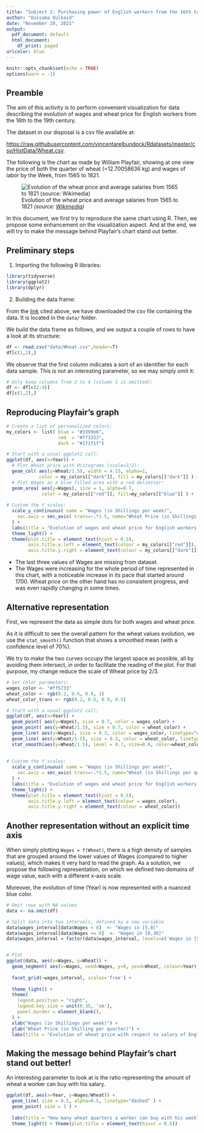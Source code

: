 ```yaml
---
title: "Subject 2: Purchasing power of English workers from the 16th to the 19th century"
author: "Oussama Oulkaid"
date: "November 28, 2021"
output:
  pdf_document: default
  html_document:
    df_print: paged
urlcolor: blue
---
```


```r
knitr::opts_chunk$set(echo = TRUE)
options(warn = -1) 
```

## Preamble
The aim of this activity is to perform convenient visualization for data describing the evolution of wages and wheat price for English workers from the 16th to the 19th century.

The dataset in our disposal is a csv file available at:

<https://raw.githubusercontent.com/vincentarelbundock/Rdatasets/master/csv/HistData/Wheat.csv>.

The following is the chart as made by William Playfair, showing at one view the price of both the quarter of wheat (=12.70058636 kg) and wages of labor by the Week, from 1565 to 1821.

![Evolution of the wheat price and average salaries from 1565 to 1821 *(source: [Wikimedia](https://commons.wikimedia.org/wiki/File:Chart_Showing_at_One_View_the_Price_of_the_Quarter_of_Wheat,_and_Wages_of_Labour_by_the_Week,_from_1565_to_1821.png))*](img/playfair-chart.png)

In this document, we first try to reproduce the same chart using R. Then, we propose some enhancement on the visualization aspect. And at the end, we will try to make the message behind Playfair's chart stand out better.

<!-- 
library(reshape2)
library(Hmisc)
-->
<!-- describe(df) -->
\newpage
## Preliminary steps
1. Importing the following R libraries:
```r
library(tidyverse)
library(ggplot2)
library(dplyr)
```

2. Building the data frame:

From the [link](https://raw.githubusercontent.com/vincentarelbundock/Rdatasets/master/csv/HistData/Wheat.csv) cited above, we have downloaded the csv file containing the data. It is located in the `data/` folder.

We build the data frame as follows, and we output a couple of rows to have a look at its structure:
```r
df <- read.csv("data/Wheat.csv",header=T)
df[c(1,2),]
```

We observe that the first column indicates a sort of an identifier for each data sample. This is not an interesting parameter, so we may simply omit it:
```r
# Only keep columns from 2 to 4 (column 1 is omitted):
df <- df[c(2:4)]
df[c(1,2),]
```

## Reproducing Playfair's graph
<!-- **!!TODO : perform required transformations in terms of wheat-price & salary** -->
```r
# Create a list of personalized colors:
my_colors <- list( blue = "#3399e6",
                   red  = "#ff3333",
                   dark = "#1f1f1f")
```
```r
# Start with a usual ggplot2 call:
ggplot(df, aes(x=Year)) + 
  # Plot Wheat price with Histograms (scale=3/2):
  geom_col( aes(y=Wheat/1.5), width = 4.15, alpha=1,
            color = my_colors[["dark"]], fill = my_colors[["dark"]] ) +
  # Plot Wages as a blue filled area with a red delimiter:
  geom_area( aes(y=Wages), size = 1, alpha=0.7,
             color = my_colors[["red"]], fill=my_colors[["blue"]] ) +
  
# Custom the Y scales:
  scale_y_continuous( name = "Wages (in Shillings per week)",
    sec.axis = sec_axis( trans=~.*1.5, name="Wheat Price (in Shillings per quarter)" ) 
  ) +
  labs(title = "Evolution of wages and wheat price for English workers (16th to 19th century)") +
  theme_light() + 
  theme(plot.title = element_text(hjust = 0.5), 
        axis.title.y.left = element_text(colour = my_colors[["red"]]),
        axis.title.y.right = element_text(colour = my_colors[["dark"]]))
```

- \underline{Note:} The last three values of Wages are missing from dataset.
- \underline{Comment:} The Wages were increasing for the whole period of time represented in this chart, with a noticeable increase in its pace that started around 1700. Wheat price on the other hand has no consistent progress, and was even rapidly changing in some times.

## Alternative representation
First, we represent the data as simple dots for both wages and wheat price.

As it is difficult to see the overall pattern for the wheat values evolution, we use the `stat_smooth()` function that shows a smoothed mean (with a confidence level of 70%).

We try to make the two curves occupy the largest space as possible, all by avoiding them intersect, in order to facilitate the reading of the plot. For that purpose, my change reduce the scale of Wheat price by 2/3.
```r
# Set color parameters:
wages_color <- "#ff5733"
wheat_color <- rgb(0.2, 0.6, 0.9, 1)
wheat_color_trans <- rgb(0.2, 0.6, 0.9, 0.5)
```
```r
# Start with a usual ggplot2 call:
ggplot(df, aes(x=Year)) + 
  geom_point( aes(y=Wages), size = 0.7, color = wages_color) + 
  geom_point( aes(y=Wheat/1.5), size = 0.7, color = wheat_color) +
  geom_line( aes(y=Wages), size = 0.3, color = wages_color, linetype="dashed") +
  geom_line( aes(y=Wheat/1.5), size = 0.3, color = wheat_color, linetype="dashed") +
  stat_smooth(aes(y=Wheat/1.5), level = 0.7, size=0.6, color=wheat_color_trans) +
  
  
# Custom the Y scales:
  scale_y_continuous( name = "Wages (in Shillings per week)",
    sec.axis = sec_axis( trans=~.*1.5, name="Wheat (in Shillings per quarter)") 
  ) +
  labs(title = "Evolution of wages and wheat price for English workers (16th to 19th century)") +
  theme_light() +
  theme(plot.title = element_text(hjust = 0.5), 
        axis.title.y.left = element_text(colour = wages_color),
        axis.title.y.right = element_text(colour = wheat_color))
```

## Another representation without an explicit time axis
When simply plotting `Wages = f(Wheat)`, there is a high density of samples that are grouped around the lower values of Wages (compared to higher values), which makes it very hard to read the graph. As a solution, we propose the following representation, on which we defined two domains of wage value, each with a different x-axis scale.

Moreover, the evolution of time (Year) is now represented with a nuanced blue color.
```r
# Omit rows with NA values
data <- na.omit(df)

# Split data into two intervals, defined by a new variable
data$wages_interval[data$Wages < 8]  <- "Wages in [5,8["
data$wages_interval[data$Wages >= 8]  <- "Wages in [8,30]"
data$wages_interval = factor(data$wages_interval, levels=c('Wages in [5,8[','Wages in [8,30]'))


# Plot
ggplot(data, aes(x=Wages, y=Wheat)) +
  geom_segment( aes(x=Wages, xend=Wages, y=0, yend=Wheat, colour=Year), size=.8, alpha=1) +
  
  facet_grid(~wages_interval, scales='free') +
  
  theme_light() +
  theme(
    legend.position = "right",
    legend.key.size = unit(0.35, 'cm'),
    panel.border = element_blank(),
  ) +
  xlab("Wages (in Shillings per week)") +
  ylab("Wheat Price (in Shilling per quarter)") +
  labs(title = "Evolution of wheat price with respect to salary of English workers") 
```

## Making the message behind Playfair's chart stand out better!
An interesting parameter to look at is the ratio representing the amount of wheat a worker can buy with his salary. 
```r
ggplot(df, aes(x=Year, y=Wages/Wheat)) + 
  geom_line( size = 0.5, alpha=0.5, linetype="dashed" ) +
  geom_point( size = 1 ) +
  
  labs(title = "How many wheat quarters a worker can buy with his weekly salary ?") +
  theme_light() + theme(plot.title = element_text(hjust = 0.5))
```




